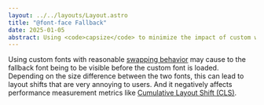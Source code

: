 ```yaml
---
layout: ../../layouts/Layout.astro
title: "@font-face Fallback"
date: 2025-01-05
abstract: Using <code>capsize</code> to minimize the impact of custom web fonts on cumulative layout shift.
---
```


Using custom fonts with reasonable [swapping behavior](https://developer.mozilla.org/en-US/docs/Web/CSS/@font-face/font-display) may cause to the fallback font being to be visible before the custom font is loaded. Depending on the size difference between the two fonts, this can lead to layout shifts that are very annoying to users. And it negatively affects performance measurement metrics like [Cumulative Layout Shift (CLS)](https://web.dev/articles/cls).
